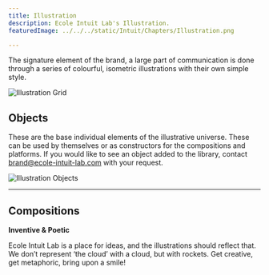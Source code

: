 ```yaml
---
title: Illustration
description: Ecole Intuit Lab's Illustration.
featuredImage: ../../../static/Intuit/Chapters/Illustration.png

---
```


The signature element of the brand, a large part of communication is done through a series of colourful, isometric illustrations with their own simple style. 

![Illustration Grid](../../../static/Intuit/Illustration/Grid.png)

## Objects

These are the base individual elements of the illustrative universe. These can be used by themselves or as constructors for the compositions and platforms. 
If you would like to see an object added to the library, contact [brand@ecole-intuit-lab.com](brand@ecole-intuit-lab.com) with your request. 

![Illustration Objects](../../../static/Intuit/Illustration/Objects.png)

---

## Compositions

<BrandRule> <strong>Inventive & Poetic </strong>

Ecole Intuit Lab is a place for ideas, and the illustrations should reflect that. We don’t represent ‘the cloud’ with a cloud, but with rockets. Get creative, get metaphoric, bring upon a smile!
</BrandRule>